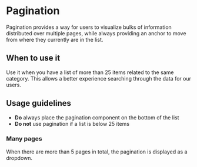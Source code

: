 
<Meta of={Stories} />

# Pagination

<Status variant="stable" />

Pagination provides a way for users to visualize bulks of information distributed over multiple pages, while always providing an anchor to move from where they currently are in the list.

<Story of={Stories.Base} />
<Props />

## When to use it

Use it when you have a list of more than 25 items related to the same category. This allows a better experience searching through the data for our users.

## Usage guidelines

- **Do** always place the pagination component on the bottom of the list
- **Do not** use pagination if a list is below 25 items

### Many pages

When there are more than 5 pages in total, the pagination is displayed as a dropdown.

<Story of={Stories.ManyPages} />

